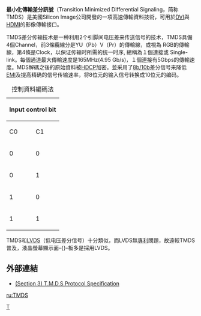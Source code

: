 {{noteta|G1=IT}}
'''最小化傳輸差分訊號'''（Transition Minimized Differential Signaling，简称TMDS）是美國Silicon Image公司開發的一項高速傳輸資料技術，可用於[[DVI|DVI]]與[[HDMI|HDMI]]的影像傳輸接口。

TMDS差分传输技术是一种利用2个引脚间电压差来传送信号的技术，TMDS具備4個Channel，前3條纜線分是YU（Pb）V（Pr）的傳輸線，或視為 RGB的傳輸線，第4條是Clock，以保证传输时所需的统一时序, 總稱為１個連接或 Single-link。每個通道最大傳輸速度是165MHz(4.95 Gb/s)，１個連接有5Gbps的傳輸速度。MDS解碼之後的原始資料被[[HDCP|HDCP]]加密。並采用了[[8b/10b|8b/10b]]差分信号来降低[[電磁干擾|EMI]]及提高精确的信号传输速率，将8位元的输入信号转换成10位元的编码。
{| class="wikitable" style="text-align:center;"
|+ 控制資料編碼法
! colspan="2" | Input control bit || rowspan="2" | Output<br />codeword
|-
! C0 || C1
|-
| 0 || 0 || 0010101011
|-
| 0 || 1 || 0010101010
|-
| 1 || 0 || 1101010100
|-
| 1 || 1 || 1101010101
|}
TMDS和[[LVDS|LVDS]]（低电压差分信号）十分類似，而LVDS無[[專利|專利]]問題，故遠較TMDS普及，液晶螢幕顯示面-{}-板多是採用LVDS。

==外部連結==
* [https://web.archive.org/web/20120813201146/http://www.ddwg.org/lib/dvi_10.pdf (Section 3) T.M.D.S Protocol Specification]

[[Category:电信标准|T]]

[[ru:TMDS|ru:TMDS]]